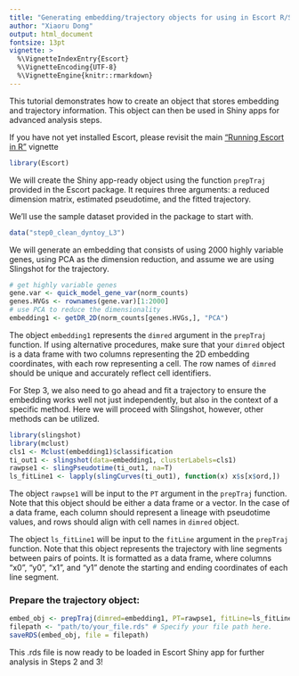 ```yaml
---
title: "Generating embedding/trajectory objects for using in Escort R/Shiny app"
author: "Xiaoru Dong"
output: html_document
fontsize: 13pt
vignette: >
  %\VignetteIndexEntry{Escort}
  %\VignetteEncoding{UTF-8}
  %\VignetteEngine{knitr::rmarkdown}
---
```


This tutorial demonstrates how to create an object that stores embedding and trajectory information. This object can then be used in Shiny apps for advanced analysis steps.

If you have not yet installed Escort, please revisit the main ["Running Escort in R"](https://www.rhondabacher.com/docs-escort/vignettes.html) vignette

```r
library(Escort)
```


We will create the Shiny app-ready object using the function `prepTraj` provided in the Escort package. It requires three arguments: a reduced dimension matrix, estimated pseudotime, and the fitted trajectory.

We'll use the sample dataset provided in the package to start with.

```r
data("step0_clean_dyntoy_L3")
```

We will generate an embedding that consists of using 2000 highly variable genes, using PCA as the dimension reduction, and assume we are using Slingshot for the trajectory.

```r
# get highly variable genes
gene.var <- quick_model_gene_var(norm_counts)
genes.HVGs <- rownames(gene.var)[1:2000]
# use PCA to reduce the dimensionality
embedding1 <- getDR_2D(norm_counts[genes.HVGs,], "PCA")
```

The object `embedding1` represents the `dimred` argument in the `prepTraj` function. If using alternative procedures, make sure that your `dimred` object is a data frame with two columns representing the 2D embedding coordinates, with each row representing a cell. The row names of `dimred` should be unique and accurately reflect cell identifiers.

For Step 3, we also need to go ahead and fit a trajectory to ensure the embedding works well not just independently, but also in the context of a specific method. Here we will proceed with Slingshot, however, other methods can be utilized.

```r
library(slingshot)
library(mclust)
cls1 <- Mclust(embedding1)$classification
ti_out1 <- slingshot(data=embedding1, clusterLabels=cls1)
rawpse1 <- slingPseudotime(ti_out1, na=T)
ls_fitLine1 <- lapply(slingCurves(ti_out1), function(x) x$s[x$ord,])
```

The object `rawpse1` will be input to the `PT` argument in the `prepTraj` function. Note that this object should be either a data frame or a vector. In the case of a data frame, each column should represent a lineage with pseudotime values, and rows should align with cell names in `dimred` object.

The object `ls_fitLine1` will be input to the `fitLine` argument in the `prepTraj` function. Note that this object represents the trajectory with line segments between pairs of points. It is formatted as a data frame, where columns "x0", "y0", "x1", and "y1" denote the starting and ending coordinates of each line segment.


### Prepare the trajectory object:
```r
embed_obj <- prepTraj(dimred=embedding1, PT=rawpse1, fitLine=ls_fitLine1)
filepath <- "path/to/your_file.rds" # Specify your file path here.
saveRDS(embed_obj, file = filepath)
```

This .rds file is now ready to be loaded in Escort Shiny app for further analysis in Steps 2 and 3!

